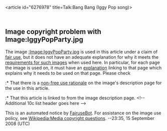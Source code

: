<article id="6276978" title=Talk:Bang Bang (Iggy Pop song)>
	<talkpage id="6276978" title="Talk:Bang Bang (Iggy Pop song)">
{{Songs|class=Stub}}

==Image copyright problem with Image:IggyPopParty.jpg==
The image [[:Image:IggyPopParty.jpg]] is used in this article under a claim of [[WP:NFC|fair use]], but it does not have an adequate explanation for why it meets the [[WP:NFCC|requirements for such images]] when used here.  In particular, for each page the image is used on, it must have an [[Wikipedia:Non-free use rationale guideline|explanation]] linking to that page which explains why it needs to be used on that page.  Please check

:* That there is a [[Wikipedia:Non-free use rationale guideline|non-free use rationale]] on the image's description page for the use in this article.
:* That this article is linked to from the image description page.
&lt;!-- Additional 10c list header goes here --&gt;

This is an automated notice by [[User:FairuseBot|FairuseBot]]. For assistance on the image use policy, see [[Wikipedia:Media copyright questions]]. --23:35, 15 September 2008 (UTC)
	</talkpage>
</article>